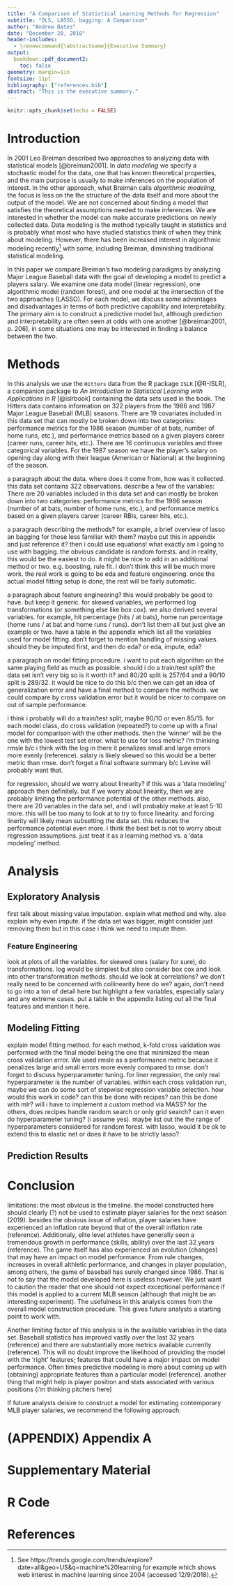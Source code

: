 ```yaml
---
title: "A Comparison of Statistical Learning Methods for Regression"
subtitle: "OLS, LASSO, bagging: A Comparison"
author: "Andrew Bates"
date: "December 20, 2018"
header-includes:
  - \renewcommand{\abstractname}{Executive Summary}
output: 
  bookdown::pdf_document2:
    toc: false
geometry: margin=1in
fontsize: 11pt
bibliography: ["references.bib"]
abstract: "This is the executive summary."
---
```


```r
knitr::opts_chunk$set(echo = FALSE)
```



# Introduction

In 2001 Leo Breiman described two approaches to analyzing data with statistical models [@breiman2001]. In *data modeling* we specify a stochastic model for the data, one that has known theoretical properties, and the main purpose is usually to make inferences on the population of interest. In the other approach, what Breiman calls *algorithmic modeling*, the focus is less on the the structure of the data itself and more about the output of the model. We are not concerned about finding a model that satisfies the theoretical assumptions needed to make inferences. We are interested in whether the model can make accurate predictions on newly collected data. Data modeling is the method typically taught in statistics and is probably what most who have studied statistics think of when they think about modeling. However, there has been increased interest in algorithmic modeling recently[^1] with some, including Breiman, diminishing traditional statistical modeling. 


In this paper we compare Breiman's two modeling paradigms by analyzing Major League Baseball data with the goal of developing a model to predict a players salary. We examine one data model (linear regression), one algorithmic model (random forest), and one model at the intersection of the two approaches (LASSO). For each model, we discuss some advantages and disadvantages in terms of both predictive capability and interpretability. The primary aim is to construct a predictive model but, although prediction and interpretability are often seen at odds with one another [@breiman2001, p. 206], in some situations one may be interested in finding a balance between the two.



[^1]: See https://trends.google.com/trends/explore?date=all&geo=US&q=machine%20learning for example which shows web interest in machine learning since 2004 (accessed 12/9/2018).

# Methods

In this analysis we use the `Hitters` data from the R package `ISLR` [@R-ISLR], a companion package to *An Introduction to Statistical Learning with Applications in R* [@islrbook] containing the data sets used in the book. The Hitters data contains information on  322 players from the 1986 and 1987 Major League Baseball (MLB) seasons. There are 19 covariates included in this data set that can mostly be broken down into two categories: performance metrics for the 1986 season (number of at bats, number of home runs, etc.), and performance metrics based on a given players career (career runs, career hits, etc.). There are 16 continuous variables and three categorical variables. For the 1987 season we have the player's salary on opening day along with their league (American or National) at the beginning of the season.




a paragraph about the data. where does it come from, how was it collected. this data set contains 322 observations. describe a few of the variables: There are 20 variables included in this data set and can mostly be broken down into two categories: performance metrics for the 1986 season (number of at bats, number of home runs, etc.), and performance metrics based on a given players career (career RBIs, career hits, etc.).

a paragraph describing the methods? for example, a brief overview of lasso an bagging for those less familiar with them? maybe put this in appendix and just reference it? then i could use equations! what exactly am i going to use with bagging. the obvious candidate is random forests. and in reality, this would be the easiest to do. it might be nice to add in an additional method or two. e.g. boosting, rule fit. i don't think this will be much more work. the real work is going to be eda and feature engineering. once the actual model fitting setup is done, the rest will be fairly automatic.

a paragraph about feature engineering? this would probably be good to have. but keep it generic. for skewed variables, we performed log transformations (or something else like box cox). we also derived several variables. for example, hit percentage (hits / at bats), home run percentage (home runs / at bat and home runs / runs). don't list them all but just give an example or two. have a table in the appendix which list all the variables used for model fitting. don't forget to mention handling of missing values. should they be imputed first, and then do eda? or eda, impute, eda?

a paragraph on model fitting procedure. i want to put each algorithm on the same playing field as much as possible. should i do a train/test split? the data set isn't very big so is it worth it? and 80/20 split is 257/64 and a 90/10 split is 289/32. it would be nice to do this b/c then we can get an idea of generalization error and have a final method to compare the methods. we could compare by cross validation error but it would be nicer to compare on out of sample performance.

i think i probably will do a train/test split, maybe 90/10 or even 85/15. for each model class, do cross validation (repeated?) to come up with a final model for comparison with the other methods. then the 'winner' will be the one with the lowest test set error. what to use for loss metric? i'm thinking rmsle b/c i think with the log in there it penalizes small and large errors more evenly (reference). salary is likely skewed so this would be a better metric than rmse. don't forget a final software summary b/c Levine will probably want that.

for regression, should we worry about linearity? if this was a 'data modeling' approach then definitely. but if we worry about linearity, then we are probably limiting the performance potential of the other methods. also, there are 20 variables in the data set, and i will probably make at least 5-10 more. this will be too many to look at to try to force linearity. and forcing linerity will likely mean subsetting the data set. this reduces the performance potential even more. i think the best bet is not to worry about regression assumptions. just treat it as a learning method vs. a 'data modeling' method.


# Analysis


## Exploratory Analysis

first talk about missing value imputation. explain what method and why. also explain why even impute. if the data set was bigger, might consider just removing them but in this case i think we need to impute them.


### Feature Engineering


look at plots of all the variables. for skewed ones (salary for sure), do transformations. log would be simplest but also consider box cox and look into other transformation methods. should we look at correlations? we don't really need to be concerned with collinearity here do we? again, don't need to go into a ton of detail here but highlight a few variables, especially salary and any extreme cases. put a table in the appendix listing out all the final features and mention it here.



## Modeling Fitting

explain model fitting method. for each method, k-fold cross validation was performed with the final model being the one that minimized the mean cross validation error. We used rmsle as a performance metric because it penalizes large and small errors more evenly compared to rmse. don't forget to discuss hyperparameter tuning. for liner regression, the only real hyperparameter is the number of variables. within each cross validation run, maybe we can do some sort of stepwise regression variable selection. how would this work in code? can this be done with recipes? can this be done with mlr? will i have to implement a custom method via MASS? for the others, does recipes handle random search or only grid search? can it even do hyperparameter tuning? (i assume yes). maybe list out the the range of hyperparameters considered for random forest. with lasso, would it be ok to extend this to elastic net or does it have to be strictly lasso?

## Prediction Results




# Conclusion


limitations: the most obvious is the timeline. the model constructed here should clearly (?) not be used to estimate player salaries for the next season (2019). besides the obvious issue of inflation, player salaries have experienced an inflation rate beyond that of the overall inflation rate (reference). Additionaly, elite level athletes have generally seen a tremendous growth in performance (skills, ability) over the last 32 years (reference). The game itself has also experienced an evolution (changes) that may have an impact on model performance. From rule changes, increases in overall althletic performance, and changes in player population, among others, the game of baseball has surely changed since 1986. That is not to say that the model developed here is useless however. We just want to caution the reader that one should not expect exceptional performance if this model is applied to a current MLB season (although that might be an interesting experiment). The usefulness in this analysis comes from the overall model construction procedure. This gives future analysts a starting point to work with. 

Another limiting factor of this analysis is in the available variables in the data set. Baseball statistics has improved vastly over the last 32 years (reference) and there are substantially more metrics available currently (reference). This will no doubt improve the likelihood of providing the model with the 'right' features; features that could have a major impact on model performance. Often times predictive modeling is more about coming up with (obtaining) appropriate features than a particular model (reference). another thing that might help is player position and stats associated with various positions (i'm thinking pitchers here)

If future analysts deisire to construct a model for estimating contemporary MLB player salaries, we recommend the following approach.


\newpage

# (APPENDIX) Appendix A  {-}

# Supplementary Material


# R Code


<!--
\begin{appendices}

\section{Supplementary Figures}

\section{Model Stuff}

\end{appendices}
-->

\newpage

# References
